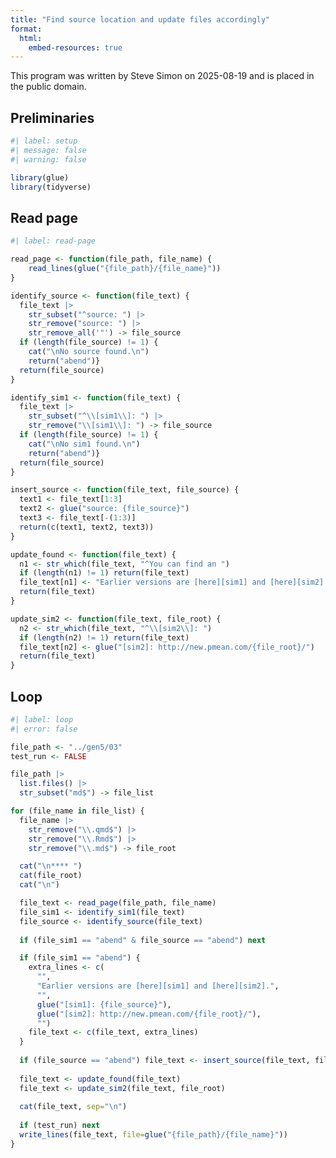 ```yaml
---
title: "Find source location and update files accordingly"
format:
  html:
    embed-resources: true
---
```


This program was written by Steve Simon on 2025-08-19 and is placed in the public domain.

## Preliminaries

```r
#| label: setup
#| message: false
#| warning: false

library(glue)
library(tidyverse)
```


## Read page

```r
#| label: read-page

read_page <- function(file_path, file_name) {
  	read_lines(glue("{file_path}/{file_name}"))
}

identify_source <- function(file_text) {
  file_text |>
    str_subset("^source: ") |>
    str_remove("source: ") |>
    str_remove_all('"') -> file_source
  if (length(file_source) != 1) {
    cat("\nNo source found.\n")
    return("abend")}
  return(file_source)
}

identify_sim1 <- function(file_text) {
  file_text |>
    str_subset("^\\[sim1\\]: ") |>
    str_remove("\\[sim1\\]: ") -> file_source
  if (length(file_source) != 1) {
    cat("\nNo sim1 found.\n")
    return("abend")}
  return(file_source)
}

insert_source <- function(file_text, file_source) {
  text1 <- file_text[1:3]
  text2 <- glue("source: {file_source}")
  text3 <- file_text[-(1:3)]
  return(c(text1, text2, text3))
}

update_found <- function(file_text) {
  n1 <- str_which(file_text, "^You can find an ")
  if (length(n1) != 1) return(file_text)
  file_text[n1] <- "Earlier versions are [here][sim1] and [here][sim2]."
  return(file_text)
}

update_sim2 <- function(file_text, file_root) {
  n2 <- str_which(file_text, "^\\[sim2\\]: ")
  if (length(n2) != 1) return(file_text)
  file_text[n2] <- glue("[sim2]: http://new.pmean.com/{file_root}/")
  return(file_text)
}
```

## Loop

```r
#| label: loop
#| error: false

file_path <- "../gen5/03"
test_run <- FALSE

file_path |>
  list.files() |>
  str_subset("md$") -> file_list

for (file_name in file_list) {
  file_name |>
    str_remove("\\.qmd$") |>
    str_remove("\\.Rmd$") |>
    str_remove("\\.md$") -> file_root

  cat("\n**** ")
  cat(file_root)
  cat("\n")

  file_text <- read_page(file_path, file_name)
  file_sim1 <- identify_sim1(file_text)
  file_source <- identify_source(file_text)
  
  if (file_sim1 == "abend" & file_source == "abend") next

  if (file_sim1 == "abend") {
    extra_lines <- c(
      "",
      "Earlier versions are [here][sim1] and [here][sim2].",
      "",
      glue("[sim1]: {file_source}"),
      glue("[sim2]: http://new.pmean.com/{file_root}/"),
      "")
    file_text <- c(file_text, extra_lines)
  }
  
  if (file_source == "abend") file_text <- insert_source(file_text, file_sim1)
  
  file_text <- update_found(file_text)
  file_text <- update_sim2(file_text, file_root)
  
  cat(file_text, sep="\n")
  
  if (test_run) next
  write_lines(file_text, file=glue("{file_path}/{file_name}"))
}
```
